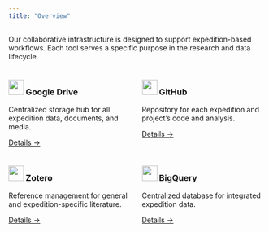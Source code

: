 ```yaml
---
title: "Overview"
---
```



Our collaborative infrastructure is designed to support expedition-based workflows. Each tool serves a specific purpose in the research and data lifecycle.

:::: {.columns}
::: {.column width="50%"}
<div class="collab-card">

### ![](../assets/logos/drive.svg){width="30px"} Google Drive

Centralized storage hub for all expedition data, documents, and media.

[Details →](drive.qmd)
</div>
:::

::: {.column width="50%"}
<div class="collab-card">

### ![](../assets/logos/github-mark.svg){width="30px"} GitHub

Repository for each expedition and project's code and analysis.

[Details →](github.qmd)
</div>
:::
::::

:::: {.columns}
::: {.column width="50%"}
<div class="collab-card">

### ![](../assets/logos/zotero.png){width="30px"} Zotero

Reference management for general and expedition-specific literature.

[Details →](zotero.qmd)
</div>
:::

::: {.column width="50%"}
<div class="collab-card">

### ![](../assets/logos/bigquery.svg){width="30px"} BigQuery

Centralized database for integrated expedition data.

[Details →](bigquery.qmd)
</div>
:::
::::